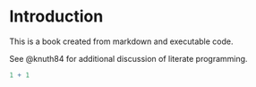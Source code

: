 # Introduction

This is a book created from markdown and executable code.

See @knuth84 for additional discussion of literate programming.

```r
1 + 1
```

```{=typst} 
#set par(justify: true)

== Background 
In the case of glaciers, fluid dynamics principles can be used to understand how the movement and behavior of the ice is influenced by factors such as temperature, pressure, and the presence of other fluids (such as water).
```